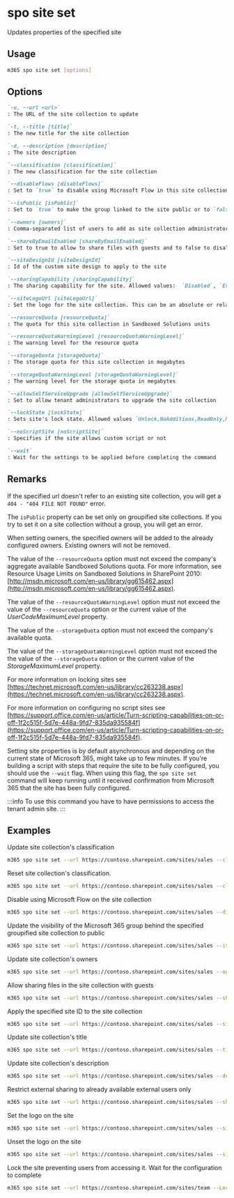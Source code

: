 
# spo site set

Updates properties of the specified site

## Usage

```sh
m365 spo site set [options]
```

## Options

```md defintion-list
`-u, --url <url>`
: The URL of the site collection to update

`-t, --title [title]`
: The new title for the site collection

`-d, --description [description]`
: The site description

`--classification [classification]`
: The new classification for the site collection

`--disableFlows [disableFlows]`
: Set to `true` to disable using Microsoft Flow in this site collection

`--isPublic [isPublic]`
: Set to `true` to make the group linked to the site public or to `false` to make it private

`--owners [owners]`
: Comma-separated list of users to add as site collection administrators

`--shareByEmailEnabled [shareByEmailEnabled]`
: Set to true to allow to share files with guests and to false to disallow it

`--siteDesignId [siteDesignId]`
: Id of the custom site design to apply to the site

`--sharingCapability [sharingCapability]`
: The sharing capability for the site. Allowed values:  `Disabled`, `ExternalUserSharingOnly`, `ExternalUserAndGuestSharing`, `ExistingExternalUserSharingOnly`.

`--siteLogoUrl [siteLogoUrl]`
: Set the logo for the site collection. This can be an absolute or relative URL to a file on the current site collection.

`--resourceQuota [resourceQuota]`
: The quota for this site collection in Sandboxed Solutions units

`--resourceQuotaWarningLevel [resourceQuotaWarningLevel]`
: The warning level for the resource quota

`--storageQuota [storageQuota]`
: The storage quota for this site collection in megabytes

`--storageQuotaWarningLevel [storageQuotaWarningLevel]`
: The warning level for the storage quota in megabytes

`--allowSelfServiceUpgrade [allowSelfServiceUpgrade]`
: Set to allow tenant administrators to upgrade the site collection

`--lockState [lockState]`
: Sets site's lock state. Allowed values `Unlock,NoAdditions,ReadOnly,NoAccess`

`--noScriptSite [noScriptSite]`
: Specifies if the site allows custom script or not

`--wait`
: Wait for the settings to be applied before completing the command
```

<Global />

## Remarks

If the specified url doesn't refer to an existing site collection, you will get a `404 - "404 FILE NOT FOUND"` error.

The `isPublic` property can be set only on groupified site collections. If you try to set it on a site collection without a group, you will get an error.

When setting owners, the specified owners will be added to the already configured owners. Existing owners will not be removed.

The value of the `--resourceQuota` option must not exceed the company's aggregate available Sandboxed Solutions quota. For more information, see Resource Usage Limits on Sandboxed Solutions in SharePoint 2010: [http://msdn.microsoft.com/en-us/library/gg615462.aspx](http://msdn.microsoft.com/en-us/library/gg615462.aspx).

The value of the `--resourceQuotaWarningLevel` option must not exceed the value of the `--resourceQuota` option or the current value of the _UserCodeMaximumLevel_ property.

The value of the `--storageQuota` option must not exceed the company's available quota.

The value of the `--storageQuotaWarningLevel` option must not exceed the the value of the `--storageQuota` option or the current value of the _StorageMaximumLevel_ property.

For more information on locking sites see [https://technet.microsoft.com/en-us/library/cc263238.aspx](https://technet.microsoft.com/en-us/library/cc263238.aspx).

For more information on configuring no script sites see [https://support.office.com/en-us/article/Turn-scripting-capabilities-on-or-off-1f2c515f-5d7e-448a-9fd7-835da935584f](https://support.office.com/en-us/article/Turn-scripting-capabilities-on-or-off-1f2c515f-5d7e-448a-9fd7-835da935584f).

Setting site properties is by default asynchronous and depending on the current state of Microsoft 365, might take up to few minutes. If you're building a script with steps that require the site to be fully configured, you should use the `--wait` flag. When using this flag, the `spo site set` command will keep running until it received confirmation from Microsoft 365 that the site has been fully configured.

:::info
To use this command you have to have permissions to access the tenant admin site.
:::
    
## Examples

Update site collection's classification

```sh
m365 spo site set --url https://contoso.sharepoint.com/sites/sales --classification MBI
```

Reset site collection's classification.

```sh
m365 spo site set --url https://contoso.sharepoint.com/sites/sales --classification
```

Disable using Microsoft Flow on the site collection

```sh
m365 spo site set --url https://contoso.sharepoint.com/sites/sales --disableFlows true
```

Update the visibility of the Microsoft 365 group behind the specified groupified site collection to public

```sh
m365 spo site set --url https://contoso.sharepoint.com/sites/sales --isPublic true
```

Update site collection's owners

```sh
m365 spo site set --url https://contoso.sharepoint.com/sites/sales --owners "john@contoso.onmicrosoft.com,steve@contoso.onmicrosoft.com"
```

Allow sharing files in the site collection with guests

```sh
m365 spo site set --url https://contoso.sharepoint.com/sites/sales --shareByEmailEnabled true
```

Apply the specified site ID to the site collection

```sh
m365 spo site set --url https://contoso.sharepoint.com/sites/sales --siteDesignId "eb2f31da-9461-4fbf-9ea1-9959b134b89e"
```

Update site collection's title

```sh
m365 spo site set --url https://contoso.sharepoint.com/sites/sales --title "My new site"
```

Update site collection's description

```sh
m365 spo site set --url https://contoso.sharepoint.com/sites/sales --description "my description"
```

Restrict external sharing to already available external users only

```sh
m365 spo site set --url https://contoso.sharepoint.com/sites/sales --sharingCapability ExistingExternalUserSharingOnly
```

Set the logo on the site

```sh
m365 spo site set --url https://contoso.sharepoint.com/sites/sales --siteLogoUrl "/sites/sales/SiteAssets/parker-ms-1200.png"
```

Unset the logo on the site

```sh
m365 spo site set --url https://contoso.sharepoint.com/sites/sales --siteLogoUrl ""
```

Lock the site preventing users from accessing it. Wait for the configuration to complete

```sh
m365 spo site set --url https://contoso.sharepoint.com/sites/team --LockState NoAccess --wait
```
